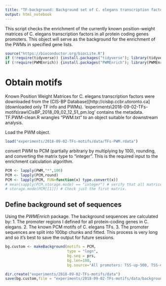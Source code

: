 ```yaml
---
title: "TF-background: Background set of C. elegans transcription factors binding motifs representation in protein coding genes promoters"
output: html_notebook
---
```


This script checks the enrichment of the currently known position-weight matrices of C. elegans transcription factors in all protein coding genes promoters. This object will serve as the background for the enrichment of the PWMs in specified gene lists.

```r
source("https://bioconductor.org/biocLite.R")
if (!require(tidyverse)) {install.packages("tidyverse"); library(tidyverse)}
if (!require(PWMEnrich)) {install.packages("PWMEnrich"); library(PWMEnrich)}
```

# Obtain motifs
Known Position Weight Matrices for C. elegans transcription factors were downloaded from the (CIS-BP Database)[http://cisbp.ccbr.utoronto.ca] (downloaded only TF info and PWMs).
'experiments\\2018-09-02-TFs-motifs\\raw\\CisBP_2018_09_02_12_51_pm.log' contains the metadata.
TF.PWM-clean.R wrangles "PWM.txt" to an object suitable for downstream analysis.

Load the PWM object.
```r
load("experiments/2018-09-02-TFs-motifs/data/TFs-PWM.rdata")
```

convert PWM to PCM (partially arbitrariy by multiplying by 100), rounding, and converting the matrix type to "integer". This is the required input to the enrichment calculation algorithm.
```r
PCM <- lapply(PWM,"*",100)
PCM <- lapply(PCM,round)
PCM <- lapply(PCM, FUN=function(x) type.convert(x))
# mean(sapply(PCM,storage.mode) == "integer") # verify that all matrices are stored as an "integer" (=1)
# storage.mode(PCM[[1]]) # Check just the first matrix.
```

## Define background set of sequences
Using the *PWMEnrich* package. 
The background sequences are calculated by:
1. The promoter regions I defined for all protein-coding genes in C. elegans.
2. The known PCM motifs of C. elegans TFs.
3. The promoter sequences are split into 100bp chunks and fitted.
This process is very long and so it's best to save the output for future sessions.
```r
bg.custom <- makeBackground(motifs = PCM,
                            type = "logn",
                            bg.seq = prs,
                            bg.len=100,
                            bg.source="All promoters: TSS-up-500, TSS-dn-100, split into 100bp chunks")

dir.create("experiments/2018-09-02-TFs-motifs/data")
save(bg.custom,file = "experiments/2018-09-02-TFs-motifs/data/background-celegans-TF.rdata")
```